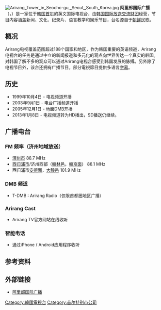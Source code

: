 {{pp-vandalism|small=yes}}
{{TV channel|[[韩国国际放送交流财团|韩国国际放送交流财团]]}}
{{noteTA
|G1=IT
|1=zh-tw:頻道; zh-hk:頻道; zh-cn:信道;
}}
{{頻道資訊
| 頻道名稱 = 阿里郎国际广播
<br>{{lang|en|Arirang TV}}
| 頻道圖片檔案 = Arirang.svg
| 頻道圖片尺寸 = 200px
| 頻道圖片名稱 = 阿里郎国际广播标志
| 頻道圖片2 = 
| 所屬國家  = {{KOR}}
| 所屬國家或地區 = {{KOR}}
| 總部所在 = {{KOR}}
| 播放地區 = 全球各地
| 開播日期 = 1997年2月3日
| 頻道語言 = [[英语|英语]]
| 頻道呼號 = Arirang TV
| 頻道類別 = 
| 代表人物 = 
| 視頻格式 = [[標準畫質電視|SDTV]]（[[576i|576i]] [[縱橫比_(圖像)|16:9]]）<br/>[[高清晰度电视|HDTV]]（[[1080i|1080i]] [[縱橫比_(圖像)|16:9]]）
| 頻道口號 = The World on Arirang
| 集團同類頻道     = 
| 电视网 = [[韩国国际放送交流财团|韩国国际放送交流财团]]
| 所有者 = [[韩国国际放送交流财团|韩国国际放送交流财团]]<br/>{{Small|}}
| 前頻道名稱       =
| 被取代名稱       =
| 線上收看網站01 = [[韩国国际放送交流财团|韩国国际放送交流财团]]
| 線上收看網址01 = {{URL|https://www.arirang.com|官方网站}}
}}
[[File:Arirang_Tower_in_Seocho-gu,_Seoul,_South_Korea.jpg|thumb]]
'''阿里郎国际广播'''（{{kor|k=아리랑국제방송|hj=아리랑國際放送}}，{{lang-en|Arirang TV}}）是一家位于[[韩国|韩国]][[首尔|首尔]]的英文国际电视台，由[[韩国国际放送交流财团|韩国国际放送交流财团]]经营，节目内容涵盖新闻、文化、纪录片、语言教学和娱乐节目，台名源自于[[朝鲜|朝鲜]]民歌{{單雙書號轉換|[[阿里郎|阿里郎]]}}。

==概况==
Arirang电视覆盖范围超过188个国家和地区，作为韩国重要的英语频道，Arirang电视台的任务是通过中立的新闻报道和多元化的观点向世界传达一个真实的韩国。对韩国了解不多的观众可以通过Arirang电视台感受到韩国发展的脉搏。另外除了电视节目外，该台还拥有广播节目。部分電視節目提供多语言[[字幕|字幕]]。

==历史==
*1999年10月4日 - 电视频道开播
*2003年9月1日 - 电台广播频道开播
*2005年12月1日 - 地面DMB开播
*2013年1月8日 - 电视频道转为HD播出，SD播送仍继续。

==广播电台==
=== FM 频率（济州地域放送） ===
* [[濟州市|濟州市]] 88.7 MHz
* [[西归浦市|西归浦市]]/济州西部（[[翰林邑|翰林邑]]，[[翰京面|翰京面]]） 88.1 MHz
* 西归浦市[[安德面|安德面]]，[[大靜邑|大靜邑]] 101.9 MHz

=== DMB 频道 ===
* T-DMB : Arirang Radio（仅限首都圈地区广播）

=== Arirang Cast ===
* Arirang TV官方网站在线收听

=== 智能电话 ===
* 通过iPhone / Android应用程序收听

==参考资料==
{{reflist}}

==外部链接==
*[http://www.arirang.com/ 阿里郎国际广播] {{Wayback|url=http://www.arirang.com/ |date=20180423153555 }}
{{大韓民國電視頻道}}

[[Category:韓國電視台|Category:韓國電視台]]
[[Category:首尔特别市公司|Category:首尔特别市公司]]